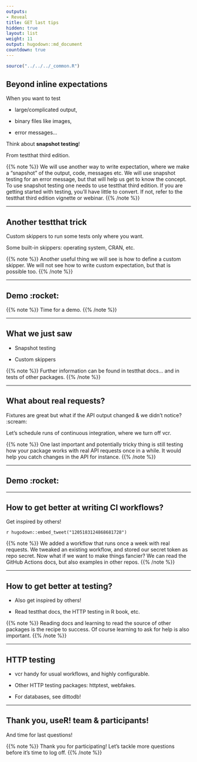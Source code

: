 ```yaml
---
outputs:
- Reveal
title: GET last tips
hidden: true
layout: list
weight: 11
output: hugodown::md_document
countdown: true
---
```


```r
source("../../../_common.R")
```

## Beyond inline expectations

When you want to test

* large/complicated output,

* binary files like images,

* error messages...

Think about **snapshot testing**!

From testthat third edition.

{{% note %}}
We will use another way to write expectation, where we make a "snapshot" of the output, code, messages etc. We will use snapshot testing for an error message, but that will help us get to know the concept.
To use snapshot testing one needs to use testthat third edition. If you are getting started with testing, you'll have little to convert. If not, refer to the testthat third edition vignette or webinar.
{{% /note %}}

---

## Another testthat trick

Custom skippers to run some tests only where you want.

Some built-in skippers: operating system, CRAN, etc.

{{% note %}}
Another useful thing we will see is how to define a custom skipper. We will not see how to write custom expectation, but that is possible too.
{{% /note %}}

---


## Demo :rocket:

{{% note %}}
Time for a demo.
{{% /note %}}

---

## What we just saw

* Snapshot testing

* Custom skippers

{{% note %}}
Further information can be found in testthat docs... and in tests of other packages.
{{% /note %}}

---

## What about real requests?

Fixtures are great but what if the API output changed & we didn't notice? :scream:

Let's schedule runs of continuous integration, where we turn off vcr.

{{% note %}}
One last important and potentially tricky thing is still testing how your package works with real API requests once in a while. It would help you catch changes in the API for instance.
{{% /note %}}

---

## Demo :rocket:

---

## How to get better at writing CI workflows?

Get inspired by others!

`r hugodown::embed_tweet("1205183124868681728")`

{{% note %}}
We added a workflow that runs once a week with real requests. We tweaked an existing workflow, and stored our secret token as repo secret. Now what if we want to make things fancier? We can read the GitHub Actions docs, but also examples in other repos.
{{% /note %}}

---

## How to get better at testing?

* Also get inspired by others!

* Read testthat docs, the HTTP testing in R book, etc. 

{{% note %}}
Reading docs and learning to read the source of other packages is the recipe to success. Of course learning to ask for help is also important.
{{% /note %}}

---

## HTTP testing

* vcr handy for usual workflows, and highly configurable.

* Other HTTP testing packages: httptest, webfakes.

* For databases, see dittodb!

---

## Thank you, useR! team & participants!

And time for last questions!

{{% note %}}
Thank you for participating! Let's tackle more questions before it's time to log off.
{{% /note %}}
